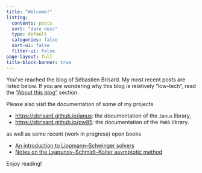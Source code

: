 ```yaml
---
title: "Welcome!"
listing:
  contents: posts
  sort: "date desc"
  type: default
  categories: false
  sort-ui: false
  filter-ui: false
page-layout: full
title-block-banner: true
---
```


You’ve reached the blog of Sébastien Brisard. My most recent posts are listed
below. If you are wondering why this blog is relatively “low-tech”, read the
[“About this blog” ](about.qmd) section.

Please also visit the documentation of some of my projects

- <https://sbrisard.github.io/janus>: the documentation of the `Janus` library,
- <https://sbrisard.github.io/pw85>: the documentation of the `PW85` library.

as well as some recent (work in progress) open books

- [An introduction to Lippmann–Schwinger solvers](https://github.com/sbrisard/LS-intro)
- [Notes on the Lyapunov–Schmidt–Koiter asymptotic method](https://sbrisard.github.io/LSK)

Enjoy reading!
